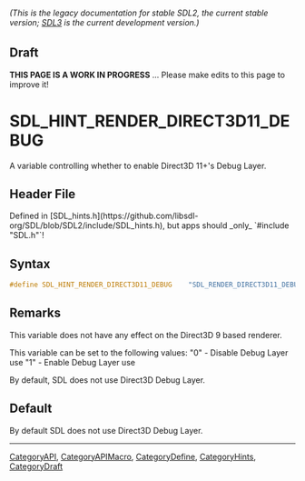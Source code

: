====== (This is the legacy documentation for stable SDL2, the current stable version; [https://wiki.libsdl.org/SDL3/ SDL3] is the current development version.) ======

== Draft ==

'''THIS PAGE IS A WORK IN PROGRESS''' ... Please make edits to this page to improve it!


<!-- #*^*^*^*^*See https://wiki.libsdl.org/SGEnumerations for details on editing this page*^*^*^*^* -->
= SDL_HINT_RENDER_DIRECT3D11_DEBUG =

A variable controlling whether to enable Direct3D 11+'s Debug Layer.

== Header File ==

Defined in [SDL_hints.h](https://github.com/libsdl-org/SDL/blob/SDL2/include/SDL_hints.h), but apps should _only_ `#include "SDL.h"`!

== Syntax ==

<syntaxhighlight lang='c'>
#define SDL_HINT_RENDER_DIRECT3D11_DEBUG    "SDL_RENDER_DIRECT3D11_DEBUG"</syntaxhighlight>

== Remarks ==

This variable does not have any effect on the Direct3D 9 based renderer.

This variable can be set to the following values: "0" - Disable Debug Layer
use "1" - Enable Debug Layer use

By default, SDL does not use Direct3D Debug Layer.

== Default ==

By default SDL does not use Direct3D Debug Layer.

----
[[CategoryAPI]], [[CategoryAPIMacro]], [[CategoryDefine]], [[CategoryHints]], [[CategoryDraft]]
<!-- #See the Style Guide for instructions on editing the footer. -->


